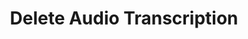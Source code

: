 ---
title: 'Delete Audio Transcription'
openapi: 'DELETE /v2/audio/transcriptions/{id}'
version: 'v2'
--- 